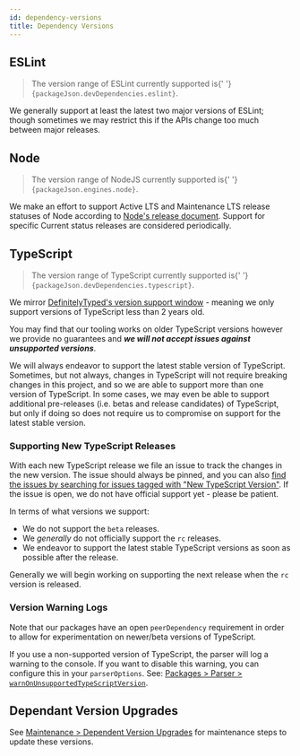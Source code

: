 ```yaml
---
id: dependency-versions
title: Dependency Versions
---
```



## ESLint

<blockquote>
  <p>
    The version range of ESLint currently supported is{' '}
    <code>{packageJson.devDependencies.eslint}</code>.
  </p>
</blockquote>

We generally support at least the latest two major versions of ESLint; though sometimes we may restrict this if the APIs change too much between major releases.

## Node

<blockquote>
  <p>
    The version range of NodeJS currently supported is{' '}
    <code>{packageJson.engines.node}</code>.
  </p>
</blockquote>

We make an effort to support Active LTS and Maintenance LTS release statuses of Node according to [Node's release document](https://github.com/nodejs/release#release-schedule).
Support for specific Current status releases are considered periodically.

## TypeScript

<blockquote>
  <p>
    The version range of TypeScript currently supported is{' '}
    <code>{packageJson.devDependencies.typescript}</code>.
  </p>
</blockquote>

We mirror [DefinitelyTyped's version support window](https://github.com/DefinitelyTyped/DefinitelyTyped/#support-window) - meaning we only support versions of TypeScript less than 2 years old.

You may find that our tooling works on older TypeScript versions however we provide no guarantees and **_we will not accept issues against unsupported versions_**.

We will always endeavor to support the latest stable version of TypeScript.
Sometimes, but not always, changes in TypeScript will not require breaking changes in this project, and so we are able to support more than one version of TypeScript.
In some cases, we may even be able to support additional pre-releases (i.e. betas and release candidates) of TypeScript, but only if doing so does not require us to compromise on support for the latest stable version.

### Supporting New TypeScript Releases

With each new TypeScript release we file an issue to track the changes in the new version. The issue should always be pinned, and you can also [find the issues by searching for issues tagged with "New TypeScript Version"](https://github.com/typescript-eslint/typescript-eslint/issues?q=is%3Aissue+label%3A%22New+TypeScript+Version%22+sort%3Acreated-desc). If the issue is open, we do not have official support yet - please be patient.

In terms of what versions we support:

- We do not support the `beta` releases.
- We _generally_ do not officially support the `rc` releases.
- We endeavor to support the latest stable TypeScript versions as soon as possible after the release.

Generally we will begin working on supporting the next release when the `rc` version is released.

### Version Warning Logs

Note that our packages have an open `peerDependency` requirement in order to allow for experimentation on newer/beta versions of TypeScript.

If you use a non-supported version of TypeScript, the parser will log a warning to the console.
If you want to disable this warning, you can configure this in your `parserOptions`.
See: [Packages > Parser > `warnOnUnsupportedTypeScriptVersion`](../packages/Parser.mdx#warnonunsupportedtypescriptversion).

## Dependant Version Upgrades

See [Maintenance > Dependent Version Upgrades](../maintenance/pull-requests/Dependency_Version_Upgrades.mdx) for maintenance steps to update these versions.
